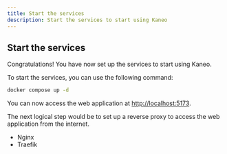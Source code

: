 ```yaml
---
title: Start the services
description: Start the services to start using Kaneo
---
```


## Start the services

Congratulations! You have now set up the services to start using Kaneo. 

To start the services, you can use the following command:

```bash
docker compose up -d
```

You can now access the web application at [http://localhost:5173](http://localhost:5173).

The next logical step would be to set up a reverse proxy to access the web application from the internet.

- Nginx
- Traefik
